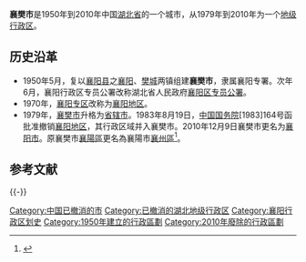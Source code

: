 {{Infobox Former Subdivision
|native_name = 
|conventional_long_name =湖北省襄樊市
|common_name=襄樊
|subdivision = [[地级市|省辖市]](1979-2010)
|nation = {{PRC}}[[湖北省|湖北省]]
|year_start = 1979年
|event_start = 
|date_start = 
|year_end = 2010年
|event_end = 
|date_end = 
|p1 = 襄樊市
|flag_p1 = Flag of the People's Republic of China.svg
|s1 = 襄阳市
|flag_s1 = Flag of the People's Republic of China.svg
|image_flag = 
|image_coat = 
|image_map = 
|image_map_caption = 
|capital = 
|common_languages       =
|stat_year1             = 
|stat_area1             = 
|stat_pop1              = 
}}
{{Infobox Former Subdivision
|native_name = 
|conventional_long_name = 襄樊市（县级）
|common_name=襄樊
|subdivision = [[县级市|县级市]]
|nation = {{PRC}}[[湖北省|湖北省]][[襄阳地区|襄阳地区]]
|year_start = 1950年
|event_start = 
|date_start = 
|year_end = 1979年
|event_end = 
|date_end = 
|p1 = 襄阳县
|flag_p1 = Flag of the People's Republic of China.svg
|s1 = 襄樊市
|flag_s1 = Flag of the People's Republic of China.svg
|image_flag = 
|image_coat = 
|image_map = 
|image_map_caption = 
|capital = 
|common_languages       =
|stat_year1             = 
|stat_area1             = 
|stat_pop1              = 
}}
'''襄樊市'''是1950年到2010年中国[[湖北省|湖北省]]的一个城市，从1979年到2010年为一个[[地级行政区|地级行政区]]。

==历史沿革==
*1950年5月，复以[[襄阳县|襄阳县]]之[[襄阳|襄阳]]、[[樊城|樊城]]两镇组建'''襄樊市'''，隶属襄阳专署。次年6月，襄阳行政区专员公署改称湖北省人民政府[[襄阳专区|襄阳区专员公署]]。
*1970年，[[襄阳专区|襄阳专区]]改称为[[襄阳地区|襄阳地区]]。
*1979年，[[襄樊市|襄樊市]]升格为[[省辖市|省辖市]]。1983年8月19日，[[中华人民共和国国务院|中国国务院]][1983]164号函批准撤销[[襄阳地区|襄阳地区]]，其行政区域并入襄樊市。2010年12月9日襄樊市更名为[[襄阳市|襄阳市]]。原襄樊市[[襄陽區|襄陽區]]更名為襄陽市[[襄州區|襄州區]]<ref>{{Cite web |url=http://news.sina.com.cn/c/2010-12-02/135621571885.shtml |title=国务院批复同意湖北省襄樊市更名为襄阳市 |access-date=2015-05-04 |archive-date=2015-05-05 |archive-url=https://web.archive.org/web/20150505003726/http://news.sina.com.cn/c/2010-12-02/135621571885.shtml |dead-url=no }}</ref>。

== 参考文献 ==
{{Reflist}}

{{-}}
{{湖北省历史二级政区|nocat}}

[[Category:中国已撤消的市|Category:中国已撤消的市]]
[[Category:已撤消的湖北地级行政区|Category:已撤消的湖北地级行政区]]
[[Category:襄阳行政区划史|Category:襄阳行政区划史]]
[[Category:1950年建立的行政區劃|Category:1950年建立的行政區劃]]
[[Category:2010年廢除的行政區劃|Category:2010年廢除的行政區劃]]